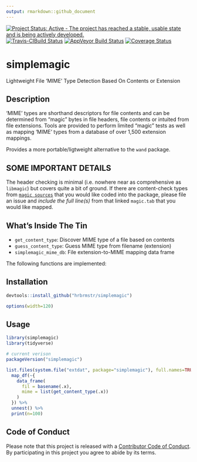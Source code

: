 ```yaml
---
output: rmarkdown::github_document
---
```


[![Project Status: Active - The project has reached a stable, usable state and is being actively developed.](http://www.repostatus.org/badges/0.1.0/active.svg)](http://www.repostatus.org/#active) 
[![Travis-CIBuild Status](https://travis-ci.org/hrbrmstr/simplemagic.svg?branch=master)](https://travis-ci.org/hrbrmstr/simplemagic) 
[![AppVeyor Build Status](https://ci.appveyor.com/api/projects/status/github/hrbrmstr/simplemagic?branch=master&svg=true)](https://ci.appveyor.com/project/hrbrmstr/simplemagic)
[![Coverage Status](https://img.shields.io/codecov/c/github/hrbrmstr/simplemagic/master.svg)](https://codecov.io/github/hrbrmstr/simplemagic?branch=master) 

# simplemagic

Lightweight File 'MIME' Type Detection Based On Contents or Extension

## Description

'MIME' types are shorthand descriptors for file contents and can be
determined from "magic" bytes in file headers, file contents or intuited from
file extensions. Tools are provided to perform limited "magic" tests as well
as mapping 'MIME' types from a database of over 1,500 extension mappings.

Provides a more portable/ligtweight alternative to the `wand` package.

## SOME IMPORTANT DETAILS

The header checking is minimal (i.e. nowhere near as comprehensive as `libmagic`) but covers quite a bit of ground. If there are content-check types from [`magic sources`](https://github.com/threatstack/libmagic/tree/master/magic/) that you would like coded into the package, please file an issue and _include the full line(s)_ from that linked `magic.tab` that you would like mapped.

## What's Inside The Tin

- `get_content_type`:	Discover MIME type of a file based on contents
- `guess_content_type`:	Guess MIME type from filename (extension)
- `simplemagic_mime_db`:	File extension-to-MIME mapping data frame

The following functions are implemented:

## Installation

```r
devtools::install_github("hrbrmstr/simplemagic")
```

```r
options(width=120)
```

## Usage

```r
library(simplemagic)
library(tidyverse)

# current verison
packageVersion("simplemagic")
```

```r
list.files(system.file("extdat", package="simplemagic"), full.names=TRUE) %>% 
  map_df(~{
    data_frame(
      fil = basename(.x),
      mime = list(get_content_type(.x))
    )
  }) %>% 
  unnest() %>% 
  print(n=100)
```

## Code of Conduct

Please note that this project is released with a [Contributor Code of Conduct](CONDUCT.md). By participating in this project you agree to abide by its terms.


